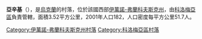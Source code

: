 {{coord|48|34|37|N|25|6|48|E|scale:30000|display=title}}

'''亞辛基'''（{{lang-uk|Ясінки}}），是[[烏克蘭|烏克蘭]]的村落，位於該國西部[[伊萬諾-弗蘭科夫斯克州|伊萬諾-弗蘭科夫斯克州]]，由[[科洛梅亞區|科洛梅亞區]]負責管轄，面積3.52平方公里，2001年人口182，人口密度每平方公里51.7人。

{{DEFAULTSORT:Ясінки}}
[[Category:伊萬諾-弗蘭科夫斯克州村落|Category:伊萬諾-弗蘭科夫斯克州村落]]
[[Category:科洛梅亞區村落|Category:科洛梅亞區村落]]


{{IvanoFrankivsk-geo-stub}}